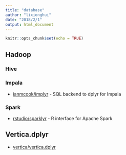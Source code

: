 ```yaml
---
title: "database"
author: "lixionghui"
date: "2018/2/1"
output: html_document
---
```


```r
knitr::opts_chunk$set(echo = TRUE)
```

## Hadoop

### Hive


### Impala

* [ianmcook/implyr](https://github.com/ianmcook/implyr) - SQL backend to dplyr for Impala

### Spark
* [rstudio/sparklyr](https://spark.rstudio.com) - R interface for Apache Spark 


## Vertica.dplyr
* [vertica/vertica.dplyr](https://github.com/vertica/vertica.dplyr)
